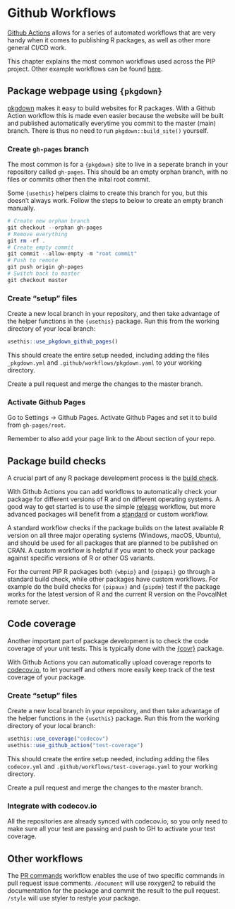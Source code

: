 # Github Workflows {#gh-workflows}

[Github Actions](https://github.com/features/actions) allows for a series of automated workflows that are very handy when it comes to
publishing R packages, as well as other more general CI/CD work. 

This chapter explains the most common workflows used across the PIP project. Other example workflows can be found
[here](https://github.com/r-lib/actions/tree/master/examples). 

## Package webpage using `{pkgdown}`

[pkgdown](https://pkgdown.r-lib.org/) makes it easy to build websites for R packages.
With a Github Action workflow this is made even easier because the website
will be built and published automatically everytime you commit to the master (main) branch.
There is thus no need to run `pkgdown::build_site()` yourself.  

### Create `gh-pages` branch

The most common is for a `{pkgdown}` site to live in a seperate branch in your repository called `gh-pages`. 
This should be an empty orphan branch, with no files or commits other then the inital root commit. 

Some `{usethis}` helpers claims to create this branch for you, but this doesn't always work. 
Follow the steps to below to create an empty branch manually. 

```powershell
# Create new orphan branch 
git checkout --orphan gh-pages
# Remove everything
git rm -rf .
# Create empty commit
git commit --allow-empty -m "root commit"
# Push to remote
git push origin gh-pages
# Switch back to master
git checkout master 
```

### Create "setup" files 

Create a new local branch in your repository, and then take advantage of the helper functions in the `{usethis}` package.
Run this from the working directory of your local branch: 

```r
usethis::use_pkgdown_github_pages()
```

This should create the entire setup needed, including adding the files `_pkgdown.yml` 
and `.github/workflows/pkgdown.yaml` to your working directory. 

Create a pull request and merge the changes to the master branch.

### Activate Github Pages

Go to Settings -> Github Pages. Activate Github Pages and set it to build from `gh-pages/root`.

Remember to also add your page link to the About section of your repo.

## Package build checks

A crucial part of any R package development process is the [build check](https://devtools.r-lib.org/reference/check.html). 

With Github Actions you can add workflows to automatically check your package for different versions of R and on 
different operating systems. A good way to get started is to use the simple
[release](https://github.com/r-lib/actions/tree/master/examples#quickstart-ci-workflow)
workflow, but more advanced packages will benefit from a 
[standard](https://github.com/r-lib/actions/tree/master/examples#standard-ci-workflow)
or custom workflow. 

A standard workflow checks if the package builds on the latest available R version on all three major operating systems (Windows, macOS, Ubuntu), 
and should be used for all packages that are planned to be published on CRAN. A custom workflow is helpful if you want to check your package 
against specific versions of R or other OS variants. 

For the current PIP R packages both `{wbpip}` and `{pipapi}` go through a standard build check, while other packages have custom workflows.
For example do the build checks for `{pipaux}` and `{pipdm}` test if the package works for the latest version of R and the 
current R version on the PovcalNet remote server. 

## Code coverage 

Another important part of package development is to check the code coverage of your unit tests. 
This is typically done with the [{covr}](https://covr.r-lib.org/) package. 

With Github Actions you can automatically upload coverage reports to [codecov.io](https://about.codecov.io/),
to let yourself and others more easily keep track of the test coverage of your package. 

### Create "setup" files

Create a new local branch in your repository, and then take advantage of the helper functions in the `{usethis}` package.
Run this from the working directory of your local branch: 

```r
usethis::use_coverage("codecov")
usethis::use_github_action("test-coverage")
```

This should create the entire setup needed, including adding the files `codecov.yml`
and `.github/workflows/test-coverage.yaml` to your working directory. 

Create a pull request and merge the changes to the master branch.

### Integrate with codecov.io 

All the repositories are already synced with codecov.io, so you only need to make sure all your test are passing and push to GH to activate your test
coverage. 

## Other workflows 

The [PR commands](https://github.com/r-lib/actions/tree/master/examples#commands-workflow) workflow enables the use of
two specific commands in pull request issue comments. `/document` will use roxygen2 to rebuild the documentation 
for the package and commit the result to the pull request. `/style` will use styler to restyle your package.
